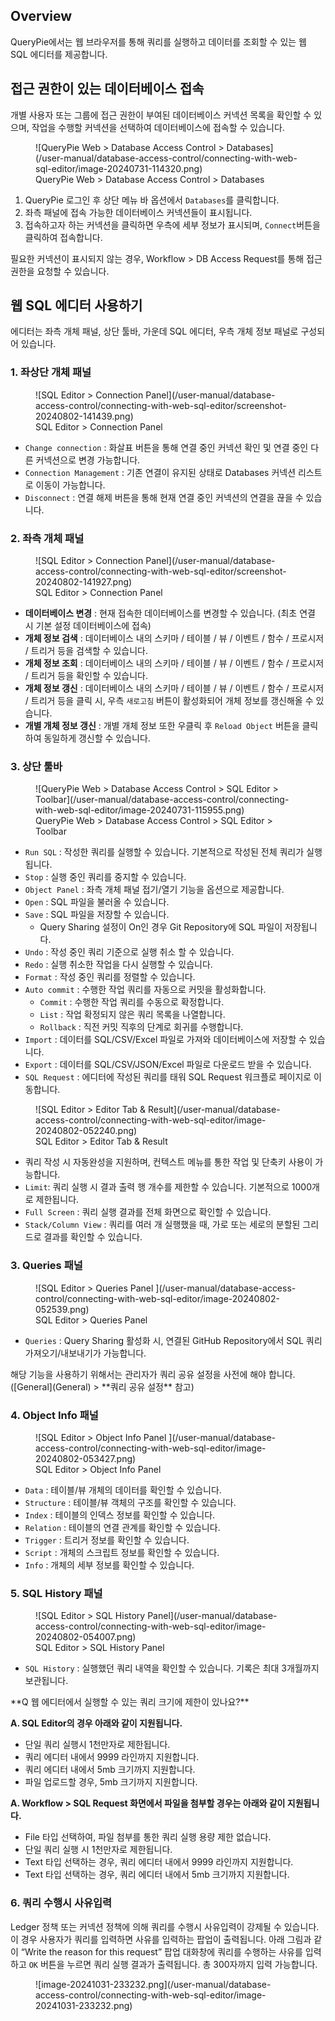 
## Overview

QueryPie에서는 웹 브라우저를 통해 쿼리를 실행하고 데이터를 조회할 수 있는 웹 SQL 에디터를 제공합니다.


## 접근 권한이 있는 데이터베이스 접속

개별 사용자 또는 그룹에 접근 권한이 부여된 데이터베이스 커넥션 목록을 확인할 수 있으며, 작업을 수행할 커넥션을 선택하여 데이터베이스에 접속할 수 있습니다.

<figure data-layout="center" data-align="center">
![QueryPie Web &gt; Database Access Control &gt; Databases](/user-manual/database-access-control/connecting-with-web-sql-editor/image-20240731-114320.png)
<figcaption>
QueryPie Web &gt; Database Access Control &gt; Databases
</figcaption>
</figure>

1. QueryPie 로그인 후 상단 메뉴 바 옵션에서 `Databases`를 클릭합니다. 
2. 좌측 패널에 접속 가능한 데이터베이스 커넥션들이 표시됩니다.
3. 접속하고자 하는 커넥션을 클릭하면 우측에 세부 정보가 표시되며, `Connect`버튼을 클릭하여 접속합니다.

필요한 커넥션이 표시되지 않는 경우, Workflow &gt; DB Access Request를 통해 접근 권한을 요청할 수 있습니다.

## 웹 SQL 에디터 사용하기

에디터는 좌측 개체 패널, 상단 툴바, 가운데 SQL 에디터, 우측 개체 정보 패널로 구성되어 있습니다.

### 1. 좌상단 개체 패널

<figure data-layout="center" data-align="center">
![SQL Editor &gt; Connection Panel](/user-manual/database-access-control/connecting-with-web-sql-editor/screenshot-20240802-141439.png)
<figcaption>
SQL Editor &gt; Connection Panel
</figcaption>
</figure>

* `Change connection` : 화살표 버튼을 통해 연결 중인 커넥션 확인 및 연결 중인 다른 커넥션으로 변경 가능합니다.
* `Connection Management` : 기존 연결이 유지된 상태로 Databases 커넥션 리스트로 이동이 가능합니다.
* `Disconnect` : 연결 해제 버튼을 통해 현재 연결 중인 커넥션의 연결을 끊을 수 있습니다. 

### 2. 좌측 개체 패널

<figure data-layout="center" data-align="center">
![SQL Editor &gt; Connection Panel](/user-manual/database-access-control/connecting-with-web-sql-editor/screenshot-20240802-141927.png)
<figcaption>
SQL Editor &gt; Connection Panel
</figcaption>
</figure>

*  **데이터베이스 변경**  : 현재 접속한 데이터베이스를 변경할 수 있습니다. (최초 연결 시 기본 설정 데이터베이스에 접속)
*  **개체 정보 검색**  : 데이터베이스 내의 스키마 / 테이블 / 뷰 / 이벤트 / 함수 / 프로시저 / 트리거 등을 검색할 수 있습니다.
*  **개체 정보 조회**  : 데이터베이스 내의 스키마 / 테이블 / 뷰 / 이벤트 / 함수 / 프로시저 / 트리거 등을 확인할 수 있습니다.
*  **개체 정보 갱신**  : 데이터베이스 내의 스키마 / 테이블 / 뷰 / 이벤트 / 함수 / 프로시저 / 트리거 등을 클릭 시, 우측 `새로고침` 버튼이 활성화되어 개체 정보를 갱신해올 수 있습니다. 
*  **개별 개체 정보 갱신**  : 개별 개체 정보 또한 우클릭 후 `Reload Object` 버튼을 클릭하여 동일하게 갱신할 수 있습니다.

### 3. 상단 툴바

<figure data-layout="center" data-align="center">
![QueryPie Web &gt; Database Access Control &gt; SQL Editor &gt; Toolbar](/user-manual/database-access-control/connecting-with-web-sql-editor/image-20240731-115955.png)
<figcaption>
QueryPie Web &gt; Database Access Control &gt; SQL Editor &gt; Toolbar
</figcaption>
</figure>

* `Run SQL` : 작성한 쿼리를 실행할 수 있습니다. 기본적으로 작성된 전체 쿼리가 실행됩니다.
* `Stop` : 실행 중인 쿼리를 중지할 수 있습니다.
* `Object Panel` : 좌측 개체 패널 접기/열기 기능을 옵션으로 제공합니다.
* `Open` : SQL 파일을 불러올 수 있습니다.
* `Save` : SQL 파일을 저장할 수 있습니다. 
    * Query Sharing 설정이 On인 경우 Git Repository에 SQL 파일이 저장됩니다.
* `Undo` : 작성 중인 쿼리 기준으로 실행 취소 할 수 있습니다.
* `Redo` : 실행 취소한 작업을 다시 실행할 수 있습니다.
* `Format` : 작성 중인 쿼리를 정렬할 수 있습니다.
* `Auto commit` : 수행한 작업 쿼리를 자동으로 커밋을 활성화합니다.
    * `Commit` : 수행한 작업 쿼리를 수동으로 확정합니다.
    * `List` : 작업 확정되지 않은 쿼리 목록을 나열합니다.
    * `Rollback` : 직전 커밋 직후의 단계로 회귀를 수행합니다.
* `Import` : 데이터를 SQL/CSV/Excel 파일로 가져와 데이터베이스에 저장할 수 있습니다.
* `Export` : 데이터를 SQL/CSV/JSON/Excel 파일로 다운로드 받을 수 있습니다.
* `SQL Request` : 에디터에 작성된 쿼리를 태워 SQL Request 워크플로 페이지로 이동합니다. 


<figure data-layout="center" data-align="center">
![SQL Editor &gt; Editor Tab & Result](/user-manual/database-access-control/connecting-with-web-sql-editor/image-20240802-052240.png)
<figcaption>
SQL Editor &gt; Editor Tab & Result
</figcaption>
</figure>

* 쿼리 작성 시 자동완성을 지원하며, 컨텍스트 메뉴를 통한 작업 및 단축키 사용이 가능합니다.
* `Limit`: 쿼리 실행 시 결과 출력 행 개수를 제한할 수 있습니다. 기본적으로 1000개로 제한됩니다.
* `Full Screen` : 쿼리 실행 결과를 전체 화면으로 확인할 수 있습니다.
* `Stack/Column View` : 쿼리를 여러 개 실행했을 때, 가로 또는 세로의 분할된 그리드로 결과를 확인할 수 있습니다.

### 3. Queries 패널

<figure data-layout="center" data-align="center">
![SQL Editor &gt; Queries Panel ](/user-manual/database-access-control/connecting-with-web-sql-editor/image-20240802-052539.png)
<figcaption>
SQL Editor &gt; Queries Panel 
</figcaption>
</figure>

* `Queries` : Query Sharing 활성화 시, 연결된 GitHub Repository에서 SQL 쿼리 가져오기/내보내기가 가능합니다. 

<Callout type="info">
해당 기능을 사용하기 위해서는 관리자가 쿼리 공유 설정을 사전에 해야 합니다. ([General](General) &gt;  **쿼리 공유 설정**  참고)
</Callout>

### 4. Object Info 패널

<figure data-layout="center" data-align="center">
![SQL Editor &gt; Object Info Panel ](/user-manual/database-access-control/connecting-with-web-sql-editor/image-20240802-053427.png)
<figcaption>
SQL Editor &gt; Object Info Panel 
</figcaption>
</figure>

* `Data` : 테이블/뷰 개체의 데이터를 확인할 수 있습니다.
* `Structure` : 테이블/뷰 객체의 구조를 확인할 수 있습니다.
* `Index` : 테이블의 인덱스 정보를 확인할 수 있습니다.
* `Relation` : 테이블의 연결 관계를 확인할 수 있습니다.
* `Trigger` : 트리거 정보를 확인할 수 있습니다.
* `Script` : 개체의 스크립트 정보를 확인할 수 있습니다.
* `Info` : 개체의 세부 정보를 확인할 수 있습니다.

### 5. SQL History 패널

<figure data-layout="center" data-align="center">
![SQL Editor &gt; SQL History Panel](/user-manual/database-access-control/connecting-with-web-sql-editor/image-20240802-054007.png)
<figcaption>
SQL Editor &gt; SQL History Panel
</figcaption>
</figure>

* `SQL History` : 실행했던 쿼리 내역을 확인할 수 있습니다. 기록은 최대 3개월까지 보관됩니다.

<Callout type="info">
**Q 웹 에디터에서 실행할 수 있는 쿼리 크기에 제한이 있나요?**

**A. SQL Editor의 경우 아래와 같이 지원됩니다.**

* 단일 쿼리 실행시 1천만자로 제한됩니다.
* 쿼리 에디터 내에서 9999 라인까지 지원합니다.
* 쿼리 에디터 내에서 5mb 크기까지 지원합니다.
* 파일 업로드할 경우, 5mb 크기까지 지원합니다.

**A. Workflow &gt; SQL Request 화면에서 파일을 첨부할 경우는 아래와 같이 지원됩니다.**

* File 타입 선택하여, 파일 첨부를 통한 쿼리 실행 용량 제한 없습니다.
* 단일 쿼리 실행 시 1천만자로 제한됩니다.
* Text 타입 선택하는 경우, 쿼리 에디터 내에서 9999 라인까지 지원합니다.
* Text 타입 선택하는 경우, 쿼리 에디터 내에서 5mb 크기까지 지원합니다.
</Callout>

### 6. 쿼리 수행시 사유입력

Ledger 정책 또는 커넥션 정책에 의해 쿼리를 수행시 사유입력이 강제될 수 있습니다. 이 경우 사용자가 쿼리를 입력하면 사유를 입력하는 팝업이 출력됩니다. 아래 그림과 같이 “Write the reason for this request” 팝업 대화창에 쿼리를 수행하는 사유를 입력하고 `OK` 버튼을 누르면 쿼리 실행 결과가 출력됩니다. 총 300자까지 입력 가능합니다.

<figure data-layout="center" data-align="center">
![image-20241031-233232.png](/user-manual/database-access-control/connecting-with-web-sql-editor/image-20241031-233232.png)
</figure>


